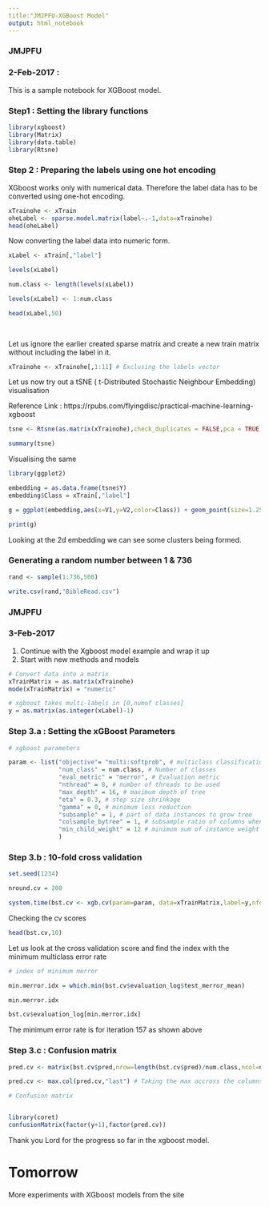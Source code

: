 ```yaml
---
title:"JMJPFU-XGBoost Model"
output: html_notebook
---
```


### JMJPFU 
### 2-Feb-2017 : 

This is a sample notebook for XGBoost model. 

### Step1 : Setting the library functions

```r
library(xgboost)
library(Matrix)
library(data.table)
library(Rtsne)
```


### Step 2 : Preparing the labels using one hot encoding

XGboost works only with numerical data. Therefore the label data has to be converted using one-hot encoding.

```r
xTrainohe <- xTrain
oheLabel <- sparse.model.matrix(label~.-1,data=xTrainohe)
head(oheLabel)
```
Now converting the label data into numeric form.

```r
xLabel <- xTrain[,"label"]

levels(xLabel)

num.class <- length(levels(xLabel))

levels(xLabel) <- 1:num.class

head(xLabel,50)
  
  
```

Let us ignore the earlier created sparse matrix and create a new train matrix without including the label in it.

```r

xTrainohe <- xTrainohe[,1:11] # Exclusing the labels vector
```

Let us now try out a tSNE ( t-Distributed Stochastic Neighbour Embedding) visualisation 

Reference Link : https://rpubs.com/flyingdisc/practical-machine-learning-xgboost


```r
tsne <- Rtsne(as.matrix(xTrainohe),check_duplicates = FALSE,pca = TRUE,perplexity = 30,theta = 0.5,dims=2)

summary(tsne)
```

Visualising the same

```r
library(ggplot2)

embedding = as.data.frame(tsne$Y)
embedding$Class = xTrain[,"label"]

g = ggplot(embedding,aes(x=V1,y=V2,color=Class)) + geom_point(size=1.25)+ guides(colour=guide_legend(override.aes = list(size=6))) + xlab("") + ylab("") + ggtitle("t-SNE 2D Embedding of 'Label' Outcome") + theme_light(base_size = 20) + theme(axis.text.x=element_blank(),axis.text.y=element_blank())

print(g)
```

Looking at the 2d embedding we can see some clusters being formed. 

### Generating a random number between 1 & 736

```r

rand <- sample(1:736,500)

write.csv(rand,"BibleRead.csv")

```

### JMJPFU
### 3-Feb-2017


1. Continue with the Xgboost model example and wrap it up
2. Start with new methods and models

```r
# Convert data into a matrix
xTrainMatrix = as.matrix(xTrainohe)
mode(xTrainMatrix) = "numeric"

# xgboost takes multi-labels in [0,numof classes]
y = as.matrix(as.integer(xLabel)-1)
```

### Step 3.a : Setting the xGBoost Parameters

```r
# xgboost parameters

param <- list("objective"= "multi:softprob", # multiclass classification
              "num_class" = num.class, # Number of classes
              "eval_metric" = "merror", # Evaluation metric
              "nthread" = 8, # number of threads to be used
              "max_depth" = 16, # maximum depth of tree
              "eta" = 0.3, # step size shrinkage
              "gamma" = 0, # minimum loss reduction
              "subsample" = 1, # part of data instances to grow tree
              "colsample_bytree" = 1, # subsample ratio of columns when constructing each tree
              "min_child_weight" = 12 # minimum sum of instance weight needed in a child
              )
```

### Step 3.b : 10-fold cross validation

```r
set.seed(1234)

nround.cv = 200

system.time(bst.cv <- xgb.cv(param=param, data=xTrainMatrix,label=y,nfold = 10,nrounds = nround.cv,prediction = TRUE,verbose = FALSE))
```

Checking the cv scores

```r
head(bst.cv,10)
```
Let us look at the cross validation score and find the index with the minimum multiclass error rate

```r
# index of minimum merror

min.merror.idx = which.min(bst.cv$evaluation_log$test_merror_mean)

min.merror.idx

bst.cv$evaluation_log[min.merror.idx]
```

The minimum error rate is for iteration 157 as shown above

### Step 3.c : Confusion matrix

```r
pred.cv <- matrix(bst.cv$pred,nrow=length(bst.cv$pred)/num.class,ncol=num.class)

pred.cv <- max.col(pred.cv,"last") # Taking the max accross the columns which is the probability of each class

# Confusion matrix


library(coret)
confusionMatrix(factor(y+1),factor(pred.cv))
```

Thank you Lord for the progress so far in the xgboost model.

# Tomorrow

More experiments with XGboost models from the site
